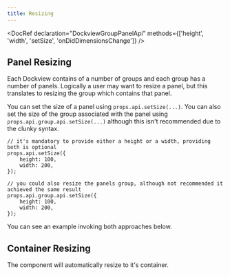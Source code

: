 ```yaml
---
title: Resizing
---
```





<DocRef declaration="DockviewGroupPanelApi" methods={['height', 'width', 'setSize', 'onDidDimensionsChange']} />


## Panel Resizing

Each Dockview contains of a number of groups and each group has a number of panels.
Logically a user may want to resize a panel, but this translates to resizing the group which contains that panel.

You can set the size of a panel using `props.api.setSize(...)`.
You can also set the size of the group associated with the panel using `props.api.group.api.setSize(...)` although this isn't recommended
due to the clunky syntax.

```tsx
// it's mandatory to provide either a height or a width, providing both is optional
props.api.setSize({
    height: 100,
    width: 200,
});

// you could also resize the panels group, although not recommended it achieved the same result
props.api.group.api.setSize({
    height: 100,
    width: 200,
});
```

You can see an example invoking both approaches below.

<MultiFrameworkContainer sandboxId="resize-dockview" react={ResizeDockview} />

## Container Resizing

The component will automatically resize to it's container.

<MultiFrameworkContainer
    sandboxId="resizecontainer-dockview"
    react={DockviewResizeContainer}
/>
